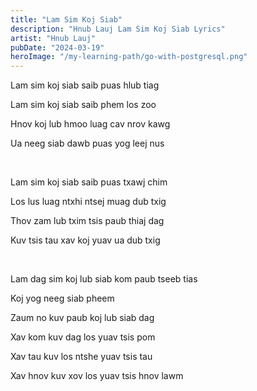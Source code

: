 ```yaml
---
title: "Lam Sim Koj Siab"
description: "Hnub Lauj Lam Sim Koj Siab Lyrics"
artist: "Hnub Lauj"
pubDate: "2024-03-19"
heroImage: "/my-learning-path/go-with-postgresql.png"
---
```


Lam sim koj siab saib puas hlub tiag

Lam sim koj siab saib phem los zoo

Hnov koj lub hmoo luag cav nrov kawg

Ua neeg siab dawb puas yog leej nus

<br />

Lam sim koj siab saib puas txawj chim

Los lus luag ntxhi ntsej muag dub txig

Thov zam lub txim tsis paub thiaj dag

Kuv tsis tau xav koj yuav ua dub txig

<br />

Lam dag sim koj lub siab kom paub tseeb tias

Koj yog neeg siab pheem

Zaum no kuv paub koj lub siab dag

Xav kom kuv dag los yuav tsis pom

Xav tau kuv los ntshe yuav tsis tau

Xav hnov kuv xov los yuav tsis hnov lawm
